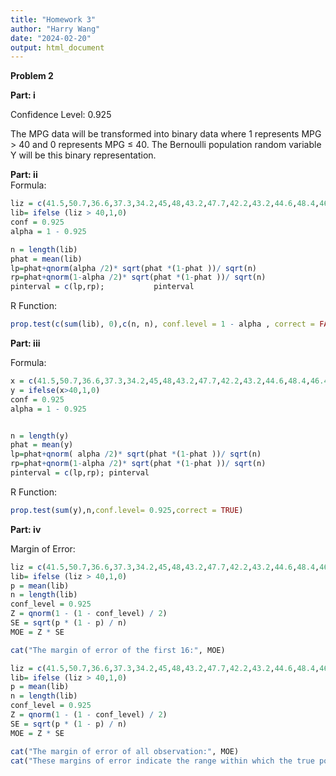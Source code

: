 ```yaml
---
title: "Homework 3"
author: "Harry Wang"
date: "2024-02-20"
output: html_document
---
```


**Problem 2**

**Part: i**

Confidence Level: 0.925

The MPG data will be transformed into binary data where 1 represents MPG \> 40 and 0 represents MPG ≤ 40. The Bernoulli population random variable Y will be this binary representation.

**Part: ii**\
Formula:

```r
liz = c(41.5,50.7,36.6,37.3,34.2,45,48,43.2,47.7,42.2,43.2,44.6,48.4,46.4,46.8,39.2)
lib= ifelse (liz > 40,1,0)
conf = 0.925
alpha = 1 - 0.925

n = length(lib)
phat = mean(lib)
lp=phat+qnorm(alpha /2)* sqrt(phat *(1-phat ))/ sqrt(n)
rp=phat+qnorm(1-alpha /2)* sqrt(phat *(1-phat ))/ sqrt(n)
pinterval = c(lp,rp);           pinterval
```

R Function:

```r
prop.test(c(sum(lib), 0),c(n, n), conf.level = 1 - alpha , correct = FALSE)

```

**Part: iii**

Formula:

```r
x = c(41.5,50.7,36.6,37.3,34.2,45,48,43.2,47.7,42.2,43.2,44.6,48.4,46.4,46.8,39.2,37.3,43.5,44.3,43.3,35.8,33.9,40.1,41.3,37.7,39.6,42.4,41.7,35.7)
y = ifelse(x>40,1,0)
conf = 0.925
alpha = 1 - 0.925


n = length(y)
phat = mean(y)
lp=phat+qnorm( alpha /2)* sqrt(phat *(1-phat ))/ sqrt(n)
rp=phat+qnorm(1-alpha /2)* sqrt(phat *(1-phat ))/ sqrt(n)
pinterval = c(lp,rp); pinterval

```

R Function:

```r
prop.test(sum(y),n,conf.level= 0.925,correct = TRUE)
```

**Part: iv**

Margin of Error:

```r
liz = c(41.5,50.7,36.6,37.3,34.2,45,48,43.2,47.7,42.2,43.2,44.6,48.4,46.4,46.8,39.2)
lib= ifelse (liz > 40,1,0)
p = mean(lib)
n = length(lib)
conf_level = 0.925
Z = qnorm(1 - (1 - conf_level) / 2)
SE = sqrt(p * (1 - p) / n)
MOE = Z * SE
```

```r
cat("The margin of error of the first 16:", MOE)
```

```r
liz = c(41.5,50.7,36.6,37.3,34.2,45,48,43.2,47.7,42.2,43.2,44.6,48.4,46.4,46.8,39.2,37.3,43.5,44.3,43.3,35.8,33.9,40.1,41.3,37.7,39.6,42.4,41.7,35.7)
lib= ifelse (liz > 40,1,0)
p = mean(lib)
n = length(lib)
conf_level = 0.925
Z = qnorm(1 - (1 - conf_level) / 2)
SE = sqrt(p * (1 - p) / n)
MOE = Z * SE
```

```r
cat("The margin of error of all observation:", MOE)
cat("These margins of error indicate the range within which the true population proportion is expected to lie with a 92.5% confidence level. A smaller margin of error suggests a more precise estimate of the population proportion. In this case, the margin of error for all observations is smaller than that for the first 16 observations, indicating that using all observations provides a more accurate estimate of the population proportion of cars with MPG > 40.")
```
